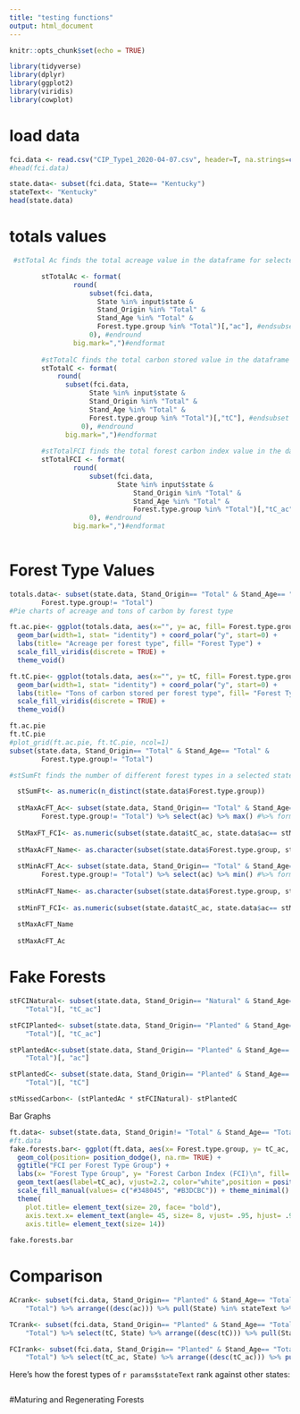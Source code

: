 ```yaml
---
title: "testing functions"
output: html_document
---
```


```r
knitr::opts_chunk$set(echo = TRUE)
```

```r
library(tidyverse)
library(dplyr)
library(ggplot2)
library(viridis)
library(cowplot)
```

# load data
```r
fci.data <- read.csv("CIP_Type1_2020-04-07.csv", header=T, na.strings=c("-"))
#head(fci.data)

state.data<- subset(fci.data, State== "Kentucky")
stateText<- "Kentucky"
head(state.data)
```
# totals values
```r
 #stTotal Ac finds the total acreage value in the dataframe for selected state

        stTotalAc <- format(
                round(
                    subset(fci.data, 
                      State %in% input$state &
                      Stand_Origin %in% "Total" &
                      Stand_Age %in% "Total" &
                      Forest.type.group %in% "Total")[,"ac"], #endsubset
                    0), #endround 
                big.mark=",")#endformat
          
        #stTotalC finds the total carbon stored value in the dataframe for selected state
        stTotalC <- format(
            round(
              subset(fci.data, 
                    State %in% input$state &
                    Stand_Origin %in% "Total" &
                    Stand_Age %in% "Total" &
                    Forest.type.group %in% "Total")[,"tC"], #endsubset
                  0), #endround 
              big.mark=",")#endformat
        
        #stTotalFCI finds the total forest carbon index value in the dataframe for selected state
        stTotalFCI <- format(
                round(
                    subset(fci.data, 
                           State %in% input$state &
                               Stand_Origin %in% "Total" &
                               Stand_Age %in% "Total" &
                               Forest.type.group %in% "Total")[,"tC_ac"], #endsubset
                    0), #endround 
                big.mark=",")#endformat
            

```

# Forest Type Values
```r
totals.data<- subset(state.data, Stand_Origin== "Total" & Stand_Age== "Total" & 
        Forest.type.group!= "Total") 
#Pie charts of acreage and tons of carbon by forest type

ft.ac.pie<- ggplot(totals.data, aes(x="", y= ac, fill= Forest.type.group)) +
  geom_bar(width=1, stat= "identity") + coord_polar("y", start=0) +
  labs(title= "Acreage per forest type", fill= "Forest Type") +
  scale_fill_viridis(discrete = TRUE) +
  theme_void()

ft.tC.pie<- ggplot(totals.data, aes(x="", y= tC, fill= Forest.type.group)) +
  geom_bar(width=1, stat= "identity") + coord_polar("y", start=0) +
  labs(title= "Tons of carbon stored per forest type", fill= "Forest Type") +
  scale_fill_viridis(discrete = TRUE) +
  theme_void()

ft.ac.pie
ft.tC.pie
#plot_grid(ft.ac.pie, ft.tC.pie, ncol=1)
subset(state.data, Stand_Origin== "Total" & Stand_Age== "Total" & 
        Forest.type.group!= "Total")
```

```r
#stSumFt finds the number of different forest types in a selected state

  stSumFt<- as.numeric(n_distinct(state.data$Forest.type.group))
        
  stMaxAcFT_Ac<- subset(state.data, Stand_Origin== "Total" & Stand_Age== "Total" & 
        Forest.type.group!= "Total") %>% select(ac) %>% max() #%>% format(big.mark=",") 
  
  StMaxFT_FCI<- as.numeric(subset(state.data$tC_ac, state.data$ac== stMaxAcFT_Ac)[1])
    
  stMaxAcFT_Name<- as.character(subset(state.data$Forest.type.group, state.data$ac== stMaxAcFT_Ac)[1])
    
  stMinAcFT_Ac<- subset(state.data, Stand_Origin== "Total" & Stand_Age== "Total" & 
        Forest.type.group!= "Total") %>% select(ac) %>% min() #%>% format(big.mark=",")
    
  stMinAcFT_Name<- as.character(subset(state.data$Forest.type.group, state.data$ac== stMinAcFT_Ac)[1])
    
  stMinFT_FCI<- as.numeric(subset(state.data$tC_ac, state.data$ac== stMinAcFT_Ac)[1])
  
  stMaxAcFT_Name
  
  stMaxAcFT_Ac
```
# Fake Forests
```r
stFCINatural<- subset(state.data, Stand_Origin== "Natural" & Stand_Age== "Total" & Forest.type.group== 
    "Total")[, "tC_ac"]

stFCIPlanted<- subset(state.data, Stand_Origin== "Planted" & Stand_Age== "Total" & Forest.type.group== 
    "Total")[, "tC_ac"]

stPlantedAc<-subset(state.data, Stand_Origin== "Planted" & Stand_Age== "Total" & Forest.type.group== 
    "Total")[, "ac"]

stPlantedC<- subset(state.data, Stand_Origin== "Planted" & Stand_Age== "Total" & Forest.type.group== 
    "Total")[, "tC"]

stMissedCarbon<- (stPlantedAc * stFCINatural)- stPlantedC
```
Bar Graphs
```r
ft.data<- subset(state.data, Stand_Origin!= "Total" & Stand_Age== "Total")
#ft.data
fake.forests.bar<- ggplot(ft.data, aes(x= Forest.type.group, y= tC_ac, fill= Stand_Origin)) +
  geom_col(position= position_dodge(), na.rm= TRUE) + 
  ggtitle("FCI per Forest Type Group") +
  labs(x= "Forest Type Group", y= "Forest Carbon Index (FCI)\n", fill= "Stand Origin") +
  geom_text(aes(label=tC_ac), vjust=2.2, color="white",position = position_dodge(0.9), size=2) +
  scale_fill_manual(values= c("#348045", "#B3DCBC")) + theme_minimal() +
  theme(
    plot.title= element_text(size= 20, face= "bold"),
    axis.text.x= element_text(angle= 45, size= 8, vjust= .95, hjust= .95),
    axis.title= element_text(size= 14))
  
fake.forests.bar

```


# Comparison
```r
ACrank<- subset(fci.data, Stand_Origin== "Planted" & Stand_Age== "Total" & Forest.type.group== 
    "Total") %>% arrange((desc(ac))) %>% pull(State) %in% stateText %>% which 

TCrank<- subset(fci.data, Stand_Origin== "Planted" & Stand_Age== "Total" & Forest.type.group== 
    "Total") %>% select(tC, State) %>% arrange((desc(tC))) %>% pull(State) %in% stateText %>% which 

FCIrank<- subset(fci.data, Stand_Origin== "Planted" & Stand_Age== "Total" & Forest.type.group== 
    "Total") %>% select(tC_ac, State) %>% arrange((desc(tC_ac))) %>% pull(State) %in% stateText %>% which 

```
Here’s how the forest types of `r params$stateText ` rank against other states:
```r

```


#Maturing and Regenerating Forests
```r

```
